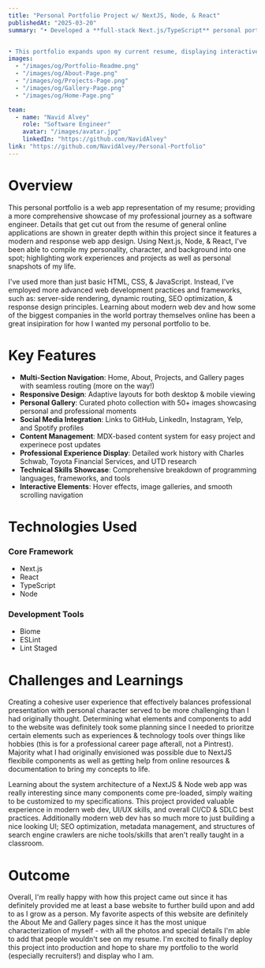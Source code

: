 ---
title: "Personal Portfolio Project w/ NextJS, Node, & React"
publishedAt: "2025-03-20"
summary: "• Developed a **full-stack Next.js/TypeScript** personal portfolio featuring distinct project showcases, responsive gallery with **50+** personal photos, and dynamic content management using **CSS, React, and NodeJS** components


• This portfolio expands upon my current resume, displaying interactive photos, projects, and designs alongside personal details that showcase who I am as a person. Additional sections within the portfolio will be added as I grow as a person such as Yelp, Spotify, & tier lists of my favorite things"
images:
  - "/images/og/Portfolio-Readme.png"
  - "/images/og/About-Page.png"
  - "/images/og/Projects-Page.png"
  - "/images/og/Gallery-Page.png"
  - "/images/og/Home-Page.png"

team:
  - name: "Navid Alvey"
    role: "Software Engineer"
    avatar: "/images/avatar.jpg"
    linkedIn: "https://github.com/NavidAlvey"
link: "https://github.com/NavidAlvey/Personal-Portfolio"
---

# Overview

This personal portfolio is a web app representation of my resume; providing a more comprehensive showcase of my professional journey as a software engineer. Details that get cut out from the resume of general online applications are shown in greater depth within this project since it features a modern and response web app design. Using Next.js, Node, & React, I've been able to compile my personality, character, and background into one spot; highlighting work experiences and projects as well as personal snapshots of my life.

I've used more than just basic HTML, CSS, & JavaScript. Instead, I've employed more advanced web development practices and frameworks, such as: server-side rendering, dynamic routing, SEO optimization, & response design principles. Learning about modern web dev and how some of the biggest companies in the world portray themselves online has been a great insipiration for how I wanted my personal portfolio to be. 

# Key Features

- **Multi-Section Navigation**: Home, About, Projects, and Gallery pages with seamless routing (more on the way!)
- **Responsive Design**: Adaptive layouts for both desktop & mobile viewing 
- **Personal Gallery**: Curated photo collection with 50+ images showcasing personal and professional moments
- **Social Media Integration**: Links to GitHub, LinkedIn, Instagram, Yelp, and Spotify profiles
- **Content Management**: MDX-based content system for easy project and experinece post updates
- **Professional Experience Display**: Detailed work history with Charles Schwab, Toyota Financial Services, and UTD research
- **Technical Skills Showcase**: Comprehensive breakdown of programming languages, frameworks, and tools
- **Interactive Elements**: Hover effects, image galleries, and smooth scrolling navigation

# Technologies Used

### Core Framework

- Next.js
- React
- TypeScript
- Node

### Development Tools

- Biome
- ESLint
- Lint Staged

# Challenges and Learnings

Creating a cohesive user experience that effectively balances professional presentation with personal character served to be more challenging than I had originally thought. Determining what elements and components to add to the website was definitely took some planning since I needed to prioritze certain elements such as experiences & technology tools over things like hobbies (this is for a professional career page afterall, not a Pintrest). Majority what I had originally envisioned was possible due to NextJS flexibile components as well as getting help from online resources & documentation to bring my concepts to life.

Learning about the system architecture of a NextJS & Node web app was really interesting since many components come pre-loaded, simply waiting to be customized to my specifications. This project provided valuable experience in modern web dev, UI/UX skills, and overall CI/CD & SDLC best practices. Additionally modern web dev has so much more to just building a nice looking UI; SEO optimization, metadata management, and structures of search engine crawlers are niche tools/skills that aren't really taught in a classroom. 

# Outcome

Overall, I'm really happy with how this project came out since it has definitely provided me at least a base website to further build upon and add to as I grow as a person. My favorite aspects of this website are definitely the About Me and Gallery pages since it has the most unique characterization of myself - with all the photos and special details I'm able to add that people wouldn't see on my resume. I'm excited to finally deploy this project into production and hope to share my portfolio to the world (especially recruiters!) and display who I am.
